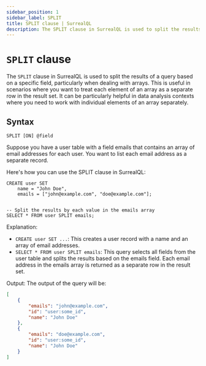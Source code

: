 ```yaml
---
sidebar_position: 1
sidebar_label: SPLIT
title: SPLIT clause | SurrealQL
description: The SPLIT clause in SurrealQL is used to split the results of a query based on a specific field, particularly when dealing with arrays.
---
```


# `SPLIT` clause

The `SPLIT` clause in SurrealQL is used to split the results of a query based on a specific field, particularly when dealing with arrays. This is useful in scenarios where you want to treat each element of an array as a separate row in the result set. It can be particularly helpful in data analysis contexts where you need to work with individual elements of an array separately.

## Syntax

```syntax title="Clause Syntax"
SPLIT [ON] @field
```

Suppose you have a user table with a field emails that contains an array of email addresses for each user. You want to list each email address as a separate record.

Here's how you can use the SPLIT clause in SurrealQL:

```surql
CREATE user SET
    name = "John Doe",
    emails = ["john@example.com", "doe@example.com"];


-- Split the results by each value in the emails array
SELECT * FROM user SPLIT emails;
```

Explanation:
- `CREATE user SET ...`: This creates a user record with a name and an array of email addresses.
- `SELECT * FROM user SPLIT emails`: This query selects all fields from the user table and splits the results based on the emails field. Each email address in the emails array is returned as a separate row in the result set.

Output:
The output of the query will be:

```json
[
    {
        "emails": "john@example.com",
        "id": "user:some_id",
        "name": "John Doe"
    },
    {
        "emails": "doe@example.com",
        "id": "user:some_id",
        "name": "John Doe"
    }
]
```





